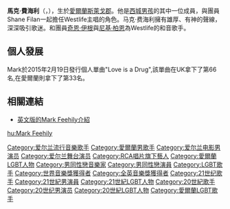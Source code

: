 {{blpunsourced|time=2019-02-01T07:14:24+00:00}}
{{expand English|time=2019-02-01T07:14:24+00:00}}
{{藝人
|姓名 = 馬克·菲海利<br/>Mark Feehily
|類型 = 男歌手
|圖片 = Mark Feehily 2011.jpg
|圖片尺寸 = 220px
|圖片簡介 = 馬克·菲海利,摄于2011年
|本名 = {{lang|en|Markus Michael Patrick Feehily}}{{in lang|en}}
|外文名 = 
|外文 =  
|羅馬拼音 = 
|英文名 = Mark
|暱稱 = 
|其他藝名 = 
|國籍 = {{IRE}}
|民族 = 
|籍貫 =
|出生日期 = {{birth date and age|1980|5|28}}
|出生地點 = [[愛爾蘭|愛爾蘭]][[斯萊戈郡|斯莱戈]] 
|逝世日期 = 
|逝世地點 = 
|職業 = [[歌手|歌手]]
|語言 = 
|三圍 = 
|教育程度 = 
|宗教信仰 =
|配偶 = 
|兒女 = 
|父母 = 
|音樂類型 = [[Pop_(音樂類型)|Pop]]
|演奏樂器 = [[聲樂|聲樂]]
|出身地 = 
|出道作 = 
|出道日期 = 1998年
|代表作 = 
|活躍年代 = 1998年至今
|唱片公司 = [[新力音樂娛樂|SonyBMG]] UK/Ireland
|經紀公司 = 
|網站 = 
|相關團體 = [[西城男孩|西城男孩]]
|獎項 = 
|IMDb = 0969126
|現任成員 = 
|過往成員 = 
|音樂專輯 = 
|電影 = 
|電視節目 = 
|舞台劇 = 
|書籍 = 
|awards =
|academyawards =
|afiawards =
|arielaward =
|baftaawards =
|cesarawards =
|emmyawards =
|filmfareawards =
|geminiawards =
|goldenglobeawards =
|goldenraspberryawards =
|goyaawards =
|grammyawards =
|olivierawards =
|iftaawards =
|imageaward =
|nationalfilmawards =
|screenactorsguildawards =
|tonyawards =
}}
'''馬克·費海利'''（{{lang-en|Mark Feehily}}，{{bd|1980年|5月28日|||Feehily}}），生於[[愛爾蘭共和國|愛爾蘭]][[斯萊戈郡|斯萊戈郡]]。他是[[西城男孩|西城男孩]]的其中一位成員，與團員Shane Filan一起擔任Westlife主唱的角色。马克‧费海利擁有雄厚、有神的聲線，深深吸引歌迷。和團員[[奇恩·伊根|奇恩·伊根]]與[[尼基·柏恩|尼基·柏恩]]為Westlife的和音歌手。

== 個人發展 ==
Mark於2015年2月19日發行個人單曲"Love is a Drug",該單曲在UK拿下了第66名,在愛爾蘭則拿下了第33名。
{{西城男孩}}
== 相關連結 ==
* [http://en.wikipedia.org/wiki/Mark_Feehily 英文版的Mark Feehily介紹] {{Wayback|url=http://en.wikipedia.org/wiki/Mark_Feehily |date=20080528224023 }}

{{Authority control}}
{{DEFAULTSORT:Feehily, Mark}}
[[Category:爱尔兰流行音樂歌手|Category:爱尔兰流行音樂歌手]]
[[Category:愛爾蘭男歌手|Category:愛爾蘭男歌手]]
[[Category:爱尔兰电影男演员|Category:爱尔兰电影男演员]]
[[Category:爱尔兰舞台演员|Category:爱尔兰舞台演员]]
[[Category:RCA唱片旗下藝人|Category:RCA唱片旗下藝人]]
[[Category:愛爾蘭LGBT人物|Category:愛爾蘭LGBT人物]]
[[Category:男同性戀音樂家|Category:男同性戀音樂家]]
[[Category:男同性戀演員|Category:男同性戀演員]]
[[Category:LGBT歌手|Category:LGBT歌手]]
[[Category:世界音樂獎獲得者|Category:世界音樂獎獲得者]]
[[Category:全英音樂獎獲得者|Category:全英音樂獎獲得者]]
[[Category:21世纪歌手|Category:21世纪歌手]]
[[Category:21世紀男演員|Category:21世紀男演員]]
[[Category:21世紀LGBT人物|Category:21世紀LGBT人物]]
[[Category:20世紀歌手|Category:20世紀歌手]]
[[Category:20世纪男演员|Category:20世纪男演员]]
[[Category:20世紀LGBT人物|Category:20世紀LGBT人物]]
[[Category:愛爾蘭LGBT歌手|Category:愛爾蘭LGBT歌手]]

[[hu:Mark_Feehily|hu:Mark Feehily]]